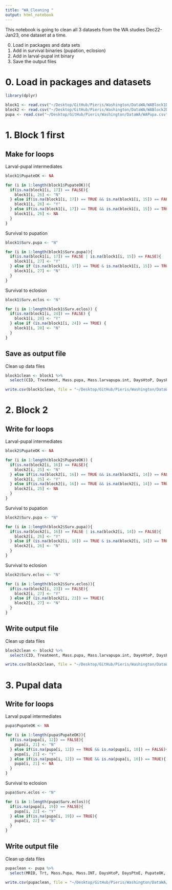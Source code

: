 ```yaml
---
title: "WA_Cleaning "
output: html_notebook
---
```


This notebook is going to clean all 3 datasets from the WA studies Dec22-Jan23, one dataset at a time. 

0. Load in packages and data sets 
1. Add in survival binaries (pupation, eclosion)
2. Add in larval-pupal int binary 
3. Save the output files 

# 0. Load in packages and datasets

```r
library(dplyr)
```

```r
block1 <- read.csv("~/Desktop/GitHub/Pieris/Washington/DataWA/WABlock1Dev.csv", header = TRUE)
block2 <- read.csv("~/Desktop/GitHub/Pieris/Washington/DataWA/WABlock2Dev.csv", header = TRUE)
pupa <- read.csv("~/Desktop/GitHub/Pieris/Washington/DataWA/WAPupa.csv", header = TRUE)
```

# 1. Block 1 first 

## Make for loops 

Larval-pupal intermediates

```r
block1$PupateOK <- NA
```

```r
for (i in 1:length(block1$PupateOK)){
  if(is.na(block1[i, 17]) == FALSE){
    block1[i, 26] <- "N"
  } else if(is.na(block1[i, 17]) == TRUE && is.na(block1[i, 15]) == FALSE){
    block1[i, 26] <- "Y"
  } else if(is.na(block1[i, 17]) == TRUE && is.na(block1[i, 15]) == TRUE){
    block1[i, 26] <- NA
  }
}
```

Survival to pupation

```r
block1$Surv.pupa <- "N"
```

```r
for (i in 1:length(block1$Surv.pupa)){
  if(is.na(block1[i, 17]) == FALSE | is.na(block1[i, 15]) == FALSE){
    block1[i, 27] <- "Y"
  } else if (is.na(block1[i, 17]) == TRUE & is.na(block1[i, 15]) == TRUE){
    block1[i, 27] <- "N"
  }
}
```

Survival to eclosion

```r
block1$Surv.eclos <- "N"
```

```r
for (i in 1:length(block1$Surv.eclos)) {
  if(is.na(block1[i, 24]) == FALSE) {
    block1[i, 28] <- "Y"
  } else if (is.na(block1[i, 24]) == TRUE) {
    block1[i, 28] <- "N"
  }
}
```

## Save as output file 

Clean up data files 

```r
block1clean <- block1 %>%
  select(CID, Treatment, Mass.pupa, Mass.larvapupa.int, DaysHtoP, DaysPtoE, PupateOK, Surv.pupa, Surv.eclos)
```

```r
write.csv(block1clean, file = "~/Desktop/GitHub/Pieris/Washington/DataWA/CleanedBlock1.csv")
```

# 2. Block 2

## Write for loops 

Larval-pupal intermediates


```r
block2$PupateOK <- NA
```

```r
for (i in 1:length(block2$PupateOK)) {
  if(is.na(block2[i, 16]) == FALSE){
    block2[i, 25] <- "N"
  } else if(is.na(block2[i, 16]) == TRUE && is.na(block2[i, 14]) == FALSE){
    block2[i, 25] <- "Y"
  } else if(is.na(block2[i, 16]) == TRUE && is.na(block2[i, 14]) == TRUE){
    block2[i, 25] <- NA
  }
}
```


Survival to pupation

```r
block2$Surv.pupa <- "N"
```


```r
for (i in 1:length(block2$Surv.pupa)){
  if(is.na(block2[i, 16]) == FALSE | is.na(block2[i, 14]) == FALSE){
    block2[i, 26] <- "Y"
  } else if (is.na(block2[i, 16]) == TRUE & is.na(block2[i, 14]) == TRUE){
    block2[i, 26] <- "N"
  }
}
```



Survival to eclosion

```r
block2$Surv.eclos <- "N"
```

```r
for (i in 1:length(block2$Surv.eclos)){
  if(is.na(block2[i, 23]) == FALSE){
    block2[i, 27] <- "Y"
  } else if (is.na(block2[i, 23]) == TRUE){
    block2[i, 27] <- "N"
  }
}
```


## Write output file

Clean up data files 

```r
block2clean <- block2 %>%
  select(CID, Treatment, Mass.pupa, Mass.larvapupa.int, DaysHtoP, DaysPtoE, PupateOK, Surv.pupa, Surv.eclos)
```

```r
write.csv(block2clean, file = "~/Desktop/GitHub/Pieris/Washington/DataWA/CleanedBlock2.csv")
```


# 3. Pupal data

## Write for loops

Larval pupal intermediates


```r
pupa$PupateOK <- NA
```

```r
for (i in 1:length(pupa$PupateOK)){
  if(is.na(pupa[i, 12]) == FALSE){
    pupa[i, 21] <- "N"
  } else if(is.na(pupa[i, 12]) == TRUE && is.na(pupa[i, 10]) == FALSE){
    pupa[i, 21] <- "Y"
  } else if(is.na(pupa[i, 12]) == TRUE && is.na(pupa[i, 10]) == TRUE){
    pupa[i, 21] <- NA
  }
}
```

Survival to eclosion


```r
pupa$Surv.eclos <- "N"
```

```r
for (i in 1:length(pupa$Surv.eclos)){
  if(is.na(pupa[i, 19]) == FALSE){
    pupa[i, 22] <- "Y"
  } else if(is.na(pupa[i, 19]) == TRUE){
    pupa[i, 22] <- "N"
  }
}
```


## Write output file 

Clean up data files 

```r
pupaclean <- pupa %>%
  select(MRID, Trt, Mass.Pupa, Mass.INT, DaysHtoP, DaysPtoE, PupateOK, Mass.adult, Surv.eclos)
```

```r
write.csv(pupaclean, file = "~/Desktop/GitHub/Pieris/Washington/DataWA/CleanedPupa.csv")
```
